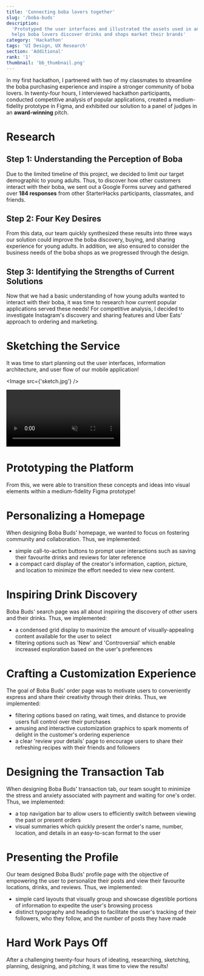 ```yaml
---
title: 'Connecting boba lovers together'
slug: '/boba-buds'
description:
  'Prototyped the user interfaces and illustrated the assets used in an app that
  helps boba lovers discover drinks and shops market their brands'
category: 'Hackathon'
tags: 'UI Design, UX Research'
section: 'Additional'
rank: '1'
thumbnail: 'bb_thumbnail.png'
---
```



In my first hackathon, I partnered with two of my classmates to streamline the
boba purchasing experience and inspire a stronger community of boba lovers. In
twenty-four hours, I interviewed hackathon participants, conducted competitive
analysis of popular applications, created a medium-fidelity prototype in Figma,
and exhibited our solution to a panel of judges in an **award-winning** pitch.

# Research

## Step 1: Understanding the Perception of Boba

Due to the limited timeline of this project, we decided to limit our target
demographic to young adults. Thus, to discover how other customers interact with
their boba, we sent out a Google Forms survey and gathered over **184
responses** from other StarterHacks participants, classmates, and friends.

<div className="grid grid-cols-2 gap-10 my-4">
  <PieChart
    title={'Have you had bubble tea in the last 3 days?'}
    data={[
      { title: 'Yes', value: 123, color: '#2194BB' },
      { title: 'No', value: 61, color: '#9E2875' },
    ]}
  />
  <PieChart
    title={'Do you like trying new flavours of bubble tea?'}
    data={[
      { title: 'Yes', value: 137, color: '#2194BB' },
      { title: 'No', value: 47, color: '#9E2875' },
    ]}
  />
  <PieChart
    title={'Do you like trying new flavours of bubble tea?'}
    data={[
      { title: 'Yes', value: 147, color: '#2194BB' },
      { title: 'No', value: 37, color: '#9E2875' },
    ]}
  />
  <PieChart
    title={'Do you like trying new flavours of bubble tea?'}
    data={[
      { title: 'Yes', value: 97, color: '#2194BB' },
      { title: 'No', value: 37, color: '#9E2875' },
    ]}
  />

</div>

## Step 2: Four Key Desires

From this data, our team quickly synthesized these results into three ways our
solution could improve the boba discovery, buying, and sharing experience for
young adults. In addition, we also ensured to consider the business needs of the
boba shops as we progressed through the design.

## Step 3: Identifying the Strengths of Current Solutions

Now that we had a basic understanding of how young adults wanted to interact
with their boba, it was time to research how current popular applications served
these needs! For competitive analysis, I decided to investigate Instagram's
discovery and sharing features and Uber Eats' approach to ordering and
marketing.

# Sketching the Service

It was time to start planning out the user interfaces, information architecture,
and user flow of our mobile application!

<Image src={'sketch.jpg'} />

<video autoPlay="autoplay" loop="loop" muted playsInline>
  <source src={Video} type="video/webm" />
</video>

# Prototyping the Platform

From this, we were able to transition these concepts and ideas into visual
elements within a medium-fidelity Figma prototype!

# Personalizing a Homepage

When designing Boba Buds' homepage, we wanted to focus on fostering community
and collaboration. Thus, we implemented:

- simple call-to-action buttons to prompt user interactions such as saving their
  favourite drinks and reviews for later reference
- a compact card display of the creator's information, caption, picture, and
  location to minimize the effort needed to view new content.

# Inspiring Drink Discovery

Boba Buds' search page was all about inspiring the discovery of other users and
their drinks. Thus, we implemented:

- a condensed grid display to maximize the amount of visually-appealing content
  available for the user to select
- filtering options such as 'New' and 'Controversial' which enable increased
  exploration based on the user's preferences

# Crafting a Customization Experience

The goal of Boba Buds' order page was to motivate users to conveniently express
and share their creativity through their drinks. Thus, we implemented:

- filtering options based on rating, wait times, and distance to provide users
  full control over their purchases
- amusing and interactive customization graphics to spark moments of delight in
  the customer's ordering experience
- a clear 'review your details' page to encourage users to share their
  refreshing recipes with their friends and followers

# Designing the Transaction Tab

When designing Boba Buds' transaction tab, our team sought to minimize the
stress and anxiety associated with payment and waiting for one's order. Thus, we
implemented:

- a top navigation bar to allow users to efficiently switch between viewing the
  past or present orders
- visual summaries which quickly present the order's name, number, location, and
  details in an easy-to-scan format to the user

# Presenting the Profile

Our team designed Boba Buds' profile page with the objective of empowering the
user to personalize their posts and view their favourite locations, drinks, and
reviews. Thus, we implemented:

- simple card layouts that visually group and showcase digestible portions of
  information to expedite the user's browsing process
- distinct typography and headings to facilitate the user's tracking of their
  followers, who they follow, and the number of posts they have made

# Hard Work Pays Off

After a challenging twenty-four hours of ideating, researching, sketching,
planning, designing, and pitching, it was time to view the results!
